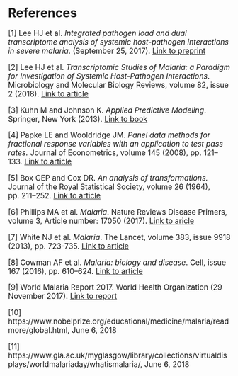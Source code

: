 # References
<big>
[1] Lee HJ et al. _Integrated pathogen load and dual transcriptome analysis of systemic host-pathogen interactions in severe malaria_. (September 25, 2017). [Link to preprint](https://www.biorxiv.org/content/early/2017/09/25/193631)

[2] Lee HJ et al. _Transcriptomic Studies of Malaria: a Paradigm for Investigation of Systemic Host-Pathogen Interactions_. Microbiology and Molecular Biology Reviews, volume 82, issue 2 (2018).
[Link to article](http://mmbr.asm.org/content/82/2/e00071-17.abstract)

[3] Kuhn M and Johnson K. _Applied Predictive Modeling_. Springer, New York (2013). [Link to book](https://link.springer.com/book/10.1007%2F978-1-4614-6849-3)

[4] Papke LE and Wooldridge JM. _Panel data methods for fractional response variables with an application to test pass rates._ Journal of Econometrics, volume 145 (2008), pp. 121–133. [Link to article](http://people.stern.nyu.edu/wgreene/Econometrics/Papke-Wooldridge-FractionalResponse.pdf)

[5] Box GEP and Cox DR. _An analysis of transformations._ Journal of the Royal Statistical Society, volume 26 (1964), pp. 211–252. [Link to article](https://pdfs.semanticscholar.org/6e82/0cf11712b9041bb625634612a535476f0960.pdf)

[6] Phillips MA et al. _Malaria_. Nature Reviews Disease Primers, volume 3, Article number: 17050 (2017). [Link to aricle](https://www.nature.com/articles/nrdp201750)

[7] White NJ et al. _Malaria_. The Lancet, volume 383, issue 9918 (2013), pp. 723-735. [Link to article](https://www.sciencedirect.com/science/article/pii/S0140673613600240?via%3Dihub)

[8] Cowman AF et al. _Malaria: biology and disease_. Cell, issue 167 (2016), pp. 610–624. [Link to article](https://www.sciencedirect.com/science/article/pii/S009286741631008X?via%3Dihub)

[9] World Malaria Report 2017. World Health Organization (29 November 2017). [Link to report](http://www.who.int/malaria/publications/world-malaria-report-2017/en/)

[10] https://www.nobelprize.org/educational/medicine/malaria/readmore/global.html, June 6, 2018 

[11] https://www.gla.ac.uk/myglasgow/library/collections/virtualdisplays/worldmalariaday/whatismalaria/, June 6, 2018
</big>
